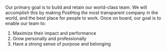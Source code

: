 Our primary goal is to build and retain our world-class team. We will accomplish this by making PostHog _the_ most transparent company in the world, and the best place for people to work. Once on board, our goal is to enable our team to: 

1. Maximize their impact and performance
2. Grow personally and professionally
3. Have a strong sense of purpose and belonging
